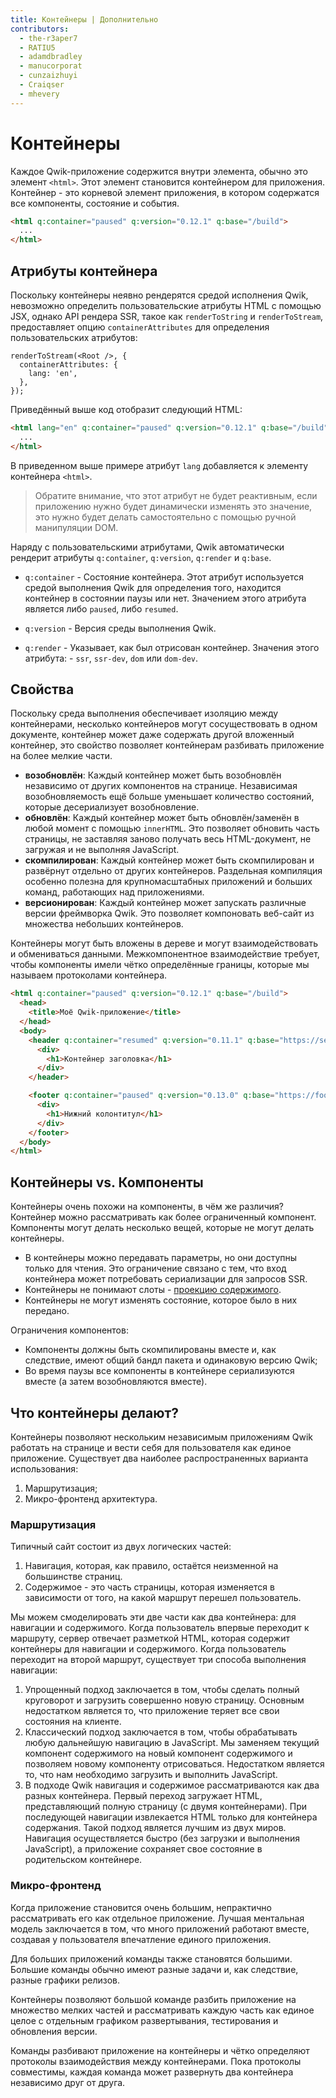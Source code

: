 ```yaml
---
title: Контейнеры | Дополнительно
contributors:
  - the-r3aper7
  - RATIU5
  - adamdbradley
  - manucorporat
  - cunzaizhuyi
  - Craiqser
  - mhevery
---
```


# Контейнеры

Каждое Qwik-приложение содержится внутри элемента, обычно это элемент `<html>`. Этот элемент становится контейнером для приложения. Контейнер - это корневой элемент приложения, в котором содержатся все компоненты, состояние и события.

```html
<html q:container="paused" q:version="0.12.1" q:base="/build">
  ...
</html>
```

## Атрибуты контейнера

Поскольку контейнеры неявно рендерятся средой исполнения Qwik, невозможно определить пользовательские атрибуты HTML с помощью JSX, однако API рендера SSR, такое как `renderToString` и `renderToStream`, предоставляет опцию `containerAttributes` для определения пользовательских атрибутов:

```tsx
renderToStream(<Root />, {
  containerAttributes: {
    lang: 'en',
  },
});
```

Приведённый выше код отобразит следующий HTML:

```html
<html lang="en" q:container="paused" q:version="0.12.1" q:base="/build">
  ...
</html>
```

В приведенном выше примере атрибут `lang` добавляется к элементу контейнера `<html>`.

> Обратите внимание, что этот атрибут не будет реактивным, если приложению нужно будет динамически изменять это значение, это нужно будет делать самостоятельно с помощью ручной манипуляции DOM.

Наряду с пользовательскими атрибутами, Qwik автоматически рендерит атрибуты `q:container`, `q:version`, `q:render` и `q:base`.

- `q:container` - Состояние контейнера. Этот атрибут используется средой выполнения Qwik для определения того, находится контейнер в состоянии паузы или нет. Значением этого атрибута является либо `paused`, либо `resumed`.

- `q:version` - Версия среды выполнения Qwik.

- `q:render` - Указывает, как был отрисован контейнер. Значения этого атрибута: - `ssr`, `ssr-dev`, `dom` или `dom-dev`.

## Свойства

Поскольку среда выполнения обеспечивает изоляцию между контейнерами, несколько контейнеров могут сосуществовать в одном документе, контейнер может даже содержать другой вложенный контейнер, это свойство позволяет контейнерам разбивать приложение на более мелкие части.

- **возобновлён**: Каждый контейнер может быть возобновлён независимо от других компонентов на странице. Независимая возобновляемость ещё больше уменьшает количество состояний, которые десериализует возобновление.
- **обновлён**: Каждый контейнер может быть обновлён/заменён в любой момент с помощью `innerHTML`. Это позволяет обновить часть страницы, не заставляя заново получать весь HTML-документ, не загружая и не выполняя JavaScript.
- **скомпилирован**: Каждый контейнер может быть скомпилирован и развёрнут отдельно от других контейнеров. Раздельная компиляция особенно полезна для крупномасштабных приложений и больших команд, работающих над приложениями.
- **версионирован**: Каждый контейнер может запускать различные версии фреймворка Qwik. Это позволяет компоновать веб-сайт из множества небольших контейнеров.

Контейнеры могут быть вложены в дереве и могут взаимодействовать и обмениваться данными. Межкомпонентное взаимодействие требует, чтобы компоненты имели чётко определённые границы, которые мы называем протоколами контейнера.

```html
<html q:container="paused" q:version="0.12.1" q:base="/build">
  <head>
    <title>Моё Qwik-приложение</title>
  </head>
  <body>
    <header q:container="resumed" q:version="0.11.1" q:base="https://server.a/build">
      <div>
        <h1>Контейнер заголовка</h1>
      </div>
    </header>

    <footer q:container="paused" q:version="0.13.0" q:base="https://footer.server.b/">
      <div>
        <h1>Нижний колонтитул</h1>
      </div>
    </footer>
  </body>
</html>
```

## Контейнеры vs. Компоненты

Контейнеры очень похожи на компоненты, в чём же различия? Контейнер можно рассматривать как более ограниченный компонент. Компоненты могут делать несколько вещей, которые не могут делать контейнеры.

- В контейнеры можно передавать параметры, но они доступны только для чтения. Это ограничение связано с тем, что вход контейнера может потребовать сериализации для запросов SSR.
- Контейнеры не понимают слоты - [проекцию содержимого](../../components/slots/index.mdx).
- Контейнеры не могут изменять состояние, которое было в них передано.

Ограничения компонентов:

- Компоненты должны быть скомпилированы вместе и, как следствие, имеют общий бандл пакета и одинаковую версию Qwik;
- Во время паузы все компоненты в контейнере сериализуются вместе (а затем возобновляются вместе).

## Что контейнеры делают?

Контейнеры позволяют нескольким независимым приложениям Qwik работать на странице и вести себя для пользователя как единое приложение. Существует два наиболее распространенных варианта использования:

1. Маршрутизация;
2. Микро-фронтенд архитектура.

### Маршрутизация

Типичный сайт состоит из двух логических частей:

1. Навигация, которая, как правило, остаётся неизменной на большинстве страниц.
2. Содержимое - это часть страницы, которая изменяется в зависимости от того, на какой маршрут перешел пользователь.

Мы можем смоделировать эти две части как два контейнера: для навигации и содержимого. Когда пользователь впервые переходит к маршруту, сервер отвечает разметкой HTML, которая содержит контейнеры для навигации и содержимого. Когда пользователь переходит на второй маршрут, существует три способа выполнения навигации:

1. Упрощенный подход заключается в том, чтобы сделать полный круговорот и загрузить совершенно новую страницу. Основным недостатком является то, что приложение теряет все свои состояния на клиенте.
2. Классический подход заключается в том, чтобы обрабатывать любую дальнейшую навигацию в JavaScript. Мы заменяем текущий компонент содержимого на новый компонент содержимого и позволяем новому компоненту отрисоваться. Недостатком является то, что нам необходимо загрузить и выполнить JavaScript.
3. В подходе Qwik навигация и содержимое рассматриваются как два разных контейнера. Первый переход загружает HTML, представляющий полную страницу (с двумя контейнерами). При последующей навигации извлекается HTML только для контейнера содержания. Такой подход является лучшим из двух миров. Навигация осуществляется быстро (без загрузки и выполнения JavaScript), а приложение сохраняет свое состояние в родительском контейнере.

### Микро-фронтенд

Когда приложение становится очень большим, непрактично рассматривать его как отдельное приложение. Лучшая ментальная модель заключается в том, что много приложений работают вместе, создавая у пользователя впечатление единого приложения.

Для больших приложений команды также становятся большими. Большие команды обычно имеют разные задачи и, как следствие, разные графики релизов.

Контейнеры позволяют большой команде разбить приложение на множество мелких частей и рассматривать каждую часть как единое целое с отдельным графиком развертывания, тестирования и обновления версии.

Команды разбивают приложение на контейнеры и чётко определяют протоколы взаимодействия между контейнерами. Пока протоколы совместимы, каждая команда может развернуть два контейнера независимо друг от друга.

